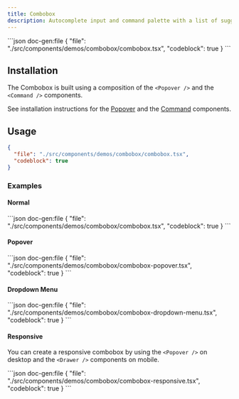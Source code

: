 ```yaml
---
title: Combobox
description: Autocomplete input and command palette with a list of suggestions.
---
```


<ComponentPreview name='combobox'>
```json doc-gen:file
{
  "file": "./src/components/demos/combobox/combobox.tsx",
  "codeblock": true
}
```
</ComponentPreview>

## Installation

The Combobox is built using a composition of the `<Popover />` and the `<Command />` components.

See installation instructions for the [Popover](/docs/ui/popover) and the [Command](/docs/ui/command) components.

## Usage

```json doc-gen:file
{
  "file": "./src/components/demos/combobox/combobox.tsx",
  "codeblock": true
}
```

### Examples

#### Normal

<ComponentPreview name='combobox'>
```json doc-gen:file
{
  "file": "./src/components/demos/combobox/combobox.tsx",
  "codeblock": true
}
```
</ComponentPreview>

#### Popover

<ComponentPreview name='combobox-popover'>
```json doc-gen:file
{
  "file": "./src/components/demos/combobox/combobox-popover.tsx",
  "codeblock": true
}
```
</ComponentPreview>

#### Dropdown Menu

<ComponentPreview name='combobox-dropdown-menu'>
```json doc-gen:file
{
  "file": "./src/components/demos/combobox/combobox-dropdown-menu.tsx",
  "codeblock": true
}
```
</ComponentPreview>

#### Responsive

You can create a responsive combobox by using the `<Popover />` on desktop and the `<Drawer />` components on mobile.

<ComponentPreview name='combobox-responsive'>
```json doc-gen:file
{
  "file": "./src/components/demos/combobox/combobox-responsive.tsx",
  "codeblock": true
}
```
</ComponentPreview>
